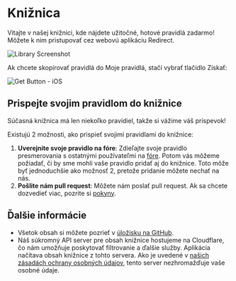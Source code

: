 # Knižnica

Vitajte v našej knižnici, kde nájdete užitočné, hotové pravidlá zadarmo! Môžete k nim pristupovať cez webovú aplikáciu Redirect.

![Library Screenshot](/img/library-screenshot.webp)

Ak chcete skopírovať pravidlá do Moje pravidlá, stačí vybrať tlačidlo Získať:

![Get Button - iOS](/img/library-get-button-ios.gif)

## Prispejte svojim pravidlom do knižnice

Súčasná knižnica má len niekoľko pravidiel, takže si vážime váš príspevok!

Existujú 2 možnosti, ako prispieť svojimi pravidlami do knižnice:

1.  **Uverejnite svoje pravidlo na fóre**: Zdieľajte svoje pravidlo presmerovania s ostatnými používateľmi na [fóre](https://github.com/mshibanami/redirect-web/discussions/categories/redirect-rules). Potom vás môžeme požiadať, či by sme mohli vaše pravidlo pridať aj do knižnice. Toto môže byť jednoduchšie ako možnosť 2, pretože pridanie môžete nechať na nás.
2.  **Pošlite nám pull request**: Môžete nám poslať pull request. Ak sa chcete dozvedieť viac, pozrite si [pokyny](https://github.com/mshibanami/redirect-web/tree/main/library).

## Ďalšie informácie

-   Všetok obsah si môžete pozrieť v [úložisku na GitHub](https://github.com/mshibanami/redirect-web/tree/main/library).
-   Náš súkromný API server pre obsah knižnice hostujeme na Cloudflare, čo nám umožňuje poskytovať filtrovanie a ďalšie služby. Aplikácia načítava obsah knižnice z tohto servera. Ako je uvedené v [našich zásadách ochrany osobných údajov](/privacy-policy), tento server nezhromažďuje vaše osobné údaje.
